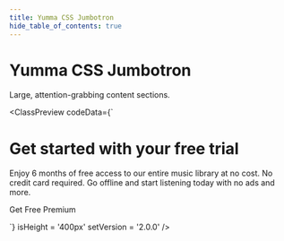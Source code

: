 ```yaml
---
title: Yumma CSS Jumbotron
hide_table_of_contents: true
---
```



# Yumma CSS Jumbotron

Large, attention-grabbing content sections.

<ClassPreview
  codeData={`<div class="bg-d-blue-5">
    <div class="px-1 py-6">
      <div class="ta-c">
        <h1 class="fs-xl fw-700 mb-6 t-white">Get started with your free trial</h1>
        <p class="fs-md mb-2 t-l-gray-6">Enjoy 6 months of free access to our entire music library at no cost. No credit card required. Go offline and start listening today with no ads and more.</p>
        <a class="btn-white d-ib fw-600 px-4 py-2 rad-8 t-black">Get Free Premium</a>
      </div>
    </div>
  </div>`}
  isHeight = '400px'
  setVersion = '2.0.0' 
/>